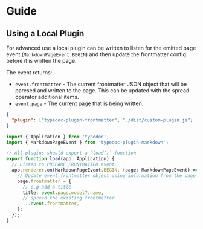 # Guide

## Using a Local Plugin

For advanced use a local plugin can be written to listen for the emitted page event (`MarkdownPageEvent.BEGIN`) and then update the frontmatter config before it is written the page.

The event returns:

- `event.frontmatter` - The current frontmatter JSON object that will be paresed and written to the page. This can be updated with the spread operator additional items.
- `event.page` - The current page that is being written.

```json filename="typedoc.json"
{
  "plugin": ["typedoc-plugin-frontmatter", "./dist/custom-plugin.js"]
}
```

```ts filename="custom-plugin.ts"
import { Application } from 'typedoc';
import { MarkdownPageEvent } from 'typedoc-plugin-markdown';

// All plugins should export a `load()` function
export function load(app: Application) {
  // Listen to PREPARE_FRONTMATTER event
  app.renderer.on(MarkdownPageEvent.BEGIN, (page: MarkdownPageEvent) => {
    // Update event.frontmatter object using information from the page model as JSON
    page.frontmatter = {
      // e.g add a title
      title: event.page.model?.name,
      // spread the existing frontmatter
      ...event.frontmatter,
    };
  });
}
```
